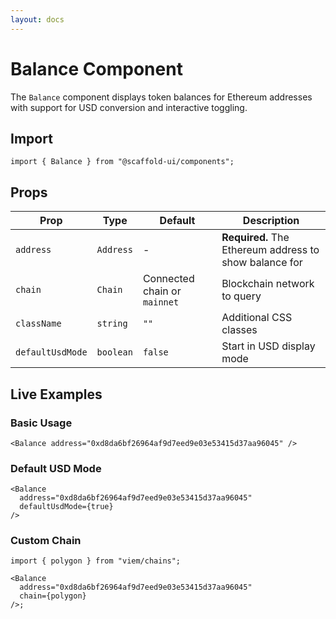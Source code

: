```yaml
---
layout: docs
---
```



# Balance Component

The `Balance` component displays token balances for Ethereum addresses with support for USD conversion and interactive toggling.

## Import

```tsx
import { Balance } from "@scaffold-ui/components";
```

## Props

| Prop             | Type      | Default                      | Description                                            |
| ---------------- | --------- | ---------------------------- | ------------------------------------------------------ |
| `address`        | `Address` | -                            | **Required.** The Ethereum address to show balance for |
| `chain`          | `Chain`   | Connected chain or `mainnet` | Blockchain network to query                            |
| `className`      | `string`  | `""`                         | Additional CSS classes                                 |
| `defaultUsdMode` | `boolean` | `false`                      | Start in USD display mode                              |

## Live Examples

### Basic Usage

<DocsProvider>
  <Balance address="0xd8da6bf26964af9d7eed9e03e53415d37aa96045" />
</DocsProvider>

```tsx
<Balance address="0xd8da6bf26964af9d7eed9e03e53415d37aa96045" />
```

### Default USD Mode

<DocsProvider>
  <Balance
    address="0xd8da6bf26964af9d7eed9e03e53415d37aa96045"
    defaultUsdMode={true}
  />
</DocsProvider>

```tsx
<Balance
  address="0xd8da6bf26964af9d7eed9e03e53415d37aa96045"
  defaultUsdMode={true}
/>
```

### Custom Chain

```tsx
import { polygon } from "viem/chains";

<Balance
  address="0xd8da6bf26964af9d7eed9e03e53415d37aa96045"
  chain={polygon}
/>;
```

